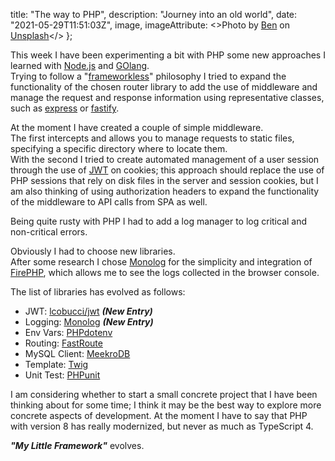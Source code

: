  title: "The way to PHP",
  description: "Journey into an old world",
  date: "2021-05-29T11:51:03Z",
  image,
  imageAttribute: <>Photo by <a href="https://unsplash.com/@benofthenorth?utm_source=unsplash&utm_medium=referral&utm_content=creditCopyText">Ben</a> on <a href="https://unsplash.com/s/photos/php?utm_source=unsplash&utm_medium=referral&utm_content=creditCopyText">Unsplash</a></>
};


This week I have been experimenting a bit with PHP some new approaches I learned with [Node.js](https://nodejs.org/) and [GOlang](https://golang.org/).  
Trying to follow a "[frameworkless](https://www.frameworklessmovement.org/)" philosophy I tried to expand the functionality of the chosen router library to add the use of middleware and manage the request and response information using representative classes, such as [express](https://expressjs.com/) or [fastify](https://www.fastify.io/).

At the moment I have created a couple of simple middleware.  
The first intercepts and allows you to manage requests to static files, specifying a specific directory where to locate them.  
With the second I tried to create automated management of a user session through the use of [JWT](https://jwt.io/) on cookies; this approach should replace the use of PHP sessions that rely on disk files in the server and session cookies, but I am also thinking of using authorization headers to expand the functionality of the middleware to API calls from SPA as well.  

Being quite rusty with PHP I had to add a log manager to log critical and non-critical errors.  

Obviously I had to choose new libraries.  
After some research I chose [Monolog](https://seldaek.github.io/monolog/) for the simplicity and integration of [FirePHP](https://firephp.org/), which allows me to see the logs collected in the browser console.

The list of libraries has evolved as follows:

- JWT: [lcobucci/jwt](https://github.com/lcobucci/jwt) ***(New Entry)***
- Logging: [Monolog](https://seldaek.github.io/monolog/) ***(New Entry)***
- Env Vars: [PHPdotenv](https://github.com/vlucas/phpdotenv)
- Routing: [FastRoute](https://github.com/nikic/FastRoute)
- MySQL Client: [MeekroDB](https://meekro.com/)
- Template: [Twig](https://twig.symfony.com/)
- Unit Test: [PHPunit](https://phpunit.de/)

I am considering whether to start a small concrete project that I have been thinking about for some time; I think it may be the best way to explore more concrete aspects of development.
At the moment I have to say that PHP with version 8 has really modernized, but never as much as TypeScript 4.

***"My Little Framework"*** evolves.

